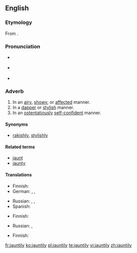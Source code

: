{{was wotd|2010|August|11}}
==English==

===Etymology===
From {{suffix|jaunty|ly}}.

===Pronunciation===
* {{a|UK}} {{IPA|/ˈdʒɔːn.tɪ.li/}}
* {{a|US}} {{IPA|/ˈdʒɑn.tɪ.li/|/ˈdʒɔn.tɪ.li/}}
* {{audio|en-us-jauntily.ogg|Audio (US)}}

===Adverb===
{{en-adv}}

# In an [[airy]], [[showy]], or [[affected]] manner.
# In a [[dapper]] or [[stylish]] manner.
# In an [[ostentatiously]] [[self-confident]] manner.

====Synonyms====
* {{sense|in a dapper or stylish manner}} [[rakishly]], [[stylishly]]

====Related terms====
* [[jaunt]]
* [[jaunty]]

====Translations====
{{trans-top|in an airy, showy, or affected manner}}
* Finnish: {{t|fi|leuhkasti}}
* German: {{t+|de|unbeschwert}}, {{t+|de|munter}}, {{t+|de|fröhlich}}
{{trans-mid}}
* Russian: {{t+|ru|весело}}, {{t|ru|беспечно}}, {{t|ru|легкомысленно}}
* Spanish: {{t|es|animadamente}}
{{trans-bottom}}

{{trans-top|in a dapper or stylish manner}}
* Finnish: {{t|fi|leuhkasti}}
{{trans-mid}}
* Russian: {{t|ru|небрежно}}, {{t|ru|с небрежным изяществом}}
{{trans-bottom}}

{{trans-top|in an ostentatiously self-confident manner}}
* Finnish: {{t|fi|leuhkasti}}
{{trans-mid}}
{{trans-bottom}}

[[fr:jauntily]]
[[ko:jauntily]]
[[pl:jauntily]]
[[te:jauntily]]
[[vi:jauntily]]
[[zh:jauntily]]